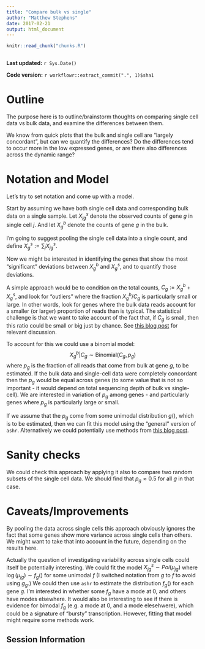 ```yaml
---
title: "Compare bulk vs single"
author: "Matthew Stephens"
date: 2017-02-21
output: html_document
---
```


```r
knitr::read_chunk("chunks.R")
```

```r
```

**Last updated:** `r Sys.Date()`

**Code version:** `r workflowr::extract_commit(".", 1)$sha1`


# Outline

The purpose here is to outline/brainstorm thoughts on comparing single cell data
vs bulk data, and examine the differences between them.

We know from quick plots that the bulk and single cell are “largely concordant”, but can we quantify the differences? Do the differences tend to occur more in the low expressed genes, or are there also differences across the dynamic range?

# Notation and Model

Let's try to set notation and come up with a model.

Start by assuming we have both single cell data and corresponding bulk data on a single sample.
Let $X^s_{jg}$ denote the observed counts of gene $g$ in single cell $j$. And let 
$X^b_g$ denote the counts of gene $g$ in the bulk.

I'm going to suggest pooling the single cell data into a single count, and define $X^s_g := \sum_j X^s_{jg}$. 

Now we might be interested in identifying the genes that show the most "significant" deviations between $X^b_g$ and $X^s_g$, and to quantify those deviations. 

A simple approach would be to condition on the total counts, $C_g := X^b_g + X^s_g$, and look
for "outliers" where the fraction $X^b_g/C_g$ is particularly small or large. In other words,
look for genes where the 
bulk data reads account for a smaller (or larger) proportion of reads than is typical.
The statistical challenge is that we want to take account of the fact that, if $C_g$ is small,
then this ratio could be small or big just by chance. See [this blog post](http://varianceexplained.org/r/empirical_bayes_baseball/) for relevant discussion.

To account for this we could use a binomial model:
$$X^b_g | C_g \sim \text{Binomial}(C_g, p_g)$$ 
where $p_g$ is the fraction of all reads that come from bulk at gene $g$, to be estimated. 
If the bulk data and single-cell data were completely concordant
then the $p_g$ would be equal across genes (to some value that is not so important - it would
depend on total sequencing depth of bulk vs single-cell). We are interested in variation of $p_g$ among genes -
and particularly genes where $p_g$ is particularly large or small.

If we assume that the $p_g$ come from some unimodal distribution $g()$, which is to be estimated, then
we can fit this model using the "general" version of `ashr`. Alternatively we could potentially use
methods from [this blog post](http://varianceexplained.org/r/empirical_bayes_baseball/).

# Sanity checks

We could check this approach by applying it also to compare two random subsets of the single cell data.
We should find that $p_g \approx 0.5$ for all $g$ in that case.

# Caveats/Improvements

By pooling the data across single cells this approach obviously ignores the fact that
some genes show more variance across single cells than others. We might want to take that
into account in the future, depending on the results here.

Actually the question of investigating variability across single cells could itself be potentially
interesting. We could fit the model $X^s_{jg} \sim Poi(\mu_{jg})$ where $\log(\mu_{jg}) \sim f_g()$
for some unimodal $f$ (I switched notation from $g$ to $f$ to avoid using $g_g$.)
We could then use `ashr` to estimate the distribution $f_g()$ for each gene $g$.
I'm interested in whether some $f_g$ have a mode at 0, and others have modes elsewhere.
It would also be interesting to see if there is evidence for bimodal $f_g$ (e.g. a mode at 0, and a mode elesehwere), which could be a signature of "bursty" transcription. However, fitting that model
might require some methods work.




## Session Information

```r
```
